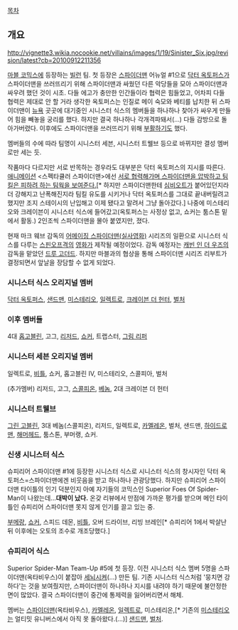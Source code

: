 [[목차]]
== 개요 ==
http://vignette3.wikia.nocookie.net/villains/images/1/19/Sinister_Six.jpg/revision/latest?cb=20100912211356

[[마블 코믹스]]에 등장하는 [[빌런]] 팀. 첫 등장은 [[스파이더맨]] 어뉴얼 #1으로 [[닥터 옥토퍼스]]가 스파이더맨을 쓰러뜨리기 위해 스파이더맨과 싸웠던 다른 악당들을 모아 스파이더맨과 싸우려 했던 것이 시초. 다들 에고가 충만한 인간들이라 협력은 힘들었고, 어차피 다들 협력은 제대로 안 할 거라 생각한 옥토퍼스는 인질로 메이 숙모와 베티를 납치한 뒤 스파이더맨이 [[뉴욕]] 곳곳에 대기중인 시니스터 식스의 멤버들을 하나하나 찾아가 싸우게 만들어 힘을 빼놓을 궁리를 했다. 하지만 결국 하나하나 각개격파돼서(…) 다들 감방으로 돌아가버렸다. 이후에도 스파이더맨을 쓰러뜨리기 위해 [[부활]]하기도 했다.

멤버들의 수에 따라 팀명이 시니스터 세븐, 시니스터 트웰브 등으로 바뀌지만 결성 멤버로만 세는 듯.

작품마다 다르지만 서로 반목하는 경우라도 대부분은 닥터 옥토퍼스의 지시를 따른다. [[애니메이션]] <스펙타큘러 스파이더맨>에선 [http://www.youtube.com/watch?v=XLXyoIcKRzA 서로 협력해가며 스파이더맨을 압박하고 팀킬은 피하려 하는 팀웍을 보여준다.][* 하지만 스파이더맨한테 [[심비오트]]가 붙어있던지라 더 강해지고 난폭해진지라 팀킬 유도를 시키거나 닥터 옥토퍼스를 그대로 끝내버릴려고 했지만 조지 스테이시의 난입해고 이제 됐다고 말려서 그냥 돌아갔다.] 나중에 미스테리오와 크레이븐이 시니스터 식스에 들어갔고(옥토퍼스는 사정상 없고, 쇼커는 툼스톤 밑에서 활동.) 2인조씩 스파이더맨을 몰아 붙였지만, 졌다.

현재 마크 웨브 감독의 [[어메이징 스파이더맨(실사영화)]] 시리즈의 일환으로 시니스터 식스를 다루는 [[스핀오프]]격의 [[영화]]가 제작될 예정이었다. 감독 예정자는 [[캐빈 인 더 우즈]]의 감독을 맡았던 [http://www.extmovie.com/xe/index.php?document_srl=4134746&utm_source=twitterfeed&utm_medium=twitter&mid=news 드루 고더드]. 하지만 마블과의 협상을 통해 스파이더맨 시리즈 리부트가 결정되면서 앞날을 장담할 수 없게 되었다.

=== 시니스터 식스 오리지널 멤버 ===
[[닥터 옥토퍼스]], [[샌드맨]], [[미스테리오]], [[일렉트로]], [[크레이븐 더 헌터]], [[벌처]]

=== 이후 멤버들 ===
4대 [[홉고블린]], 고그, [[리저드]], [[쇼커]], 트랩스터, [[그림 리퍼]]

=== 시니스터 세븐 오리지널 멤버 ===
일렉트로, [[비틀]], 쇼커, 홉고블린 IV, 미스테리오, 스콜피아, 벌처

(추가멤버)
리저드, 고그, [[스콜피온]], [[베놈]], 2대 크레이븐 더 헌터

=== 시니스터 트웰브 ===
[[그린 고블린]], 3대 베놈(스콜피온), 리저드, 일렉트로, [[카멜레온]], 벌처, 샌드맨, [[하이드로맨]], [[해머헤드]], 툼스톤, 부머랭, 쇼커.

=== 신생 시니스터 식스 ===
슈피리어 스파이더맨 #1에 등장한 시니스터 식스로 시니스터 식스의 창시자인 닥터 옥토퍼스=스파이더맨에겐 비웃음을 받고 하나하나 관광당했다.  하지만 슈피리어 스파이더맨 타이틀의 인기 덕분인지 아예 자기들의 코믹스인 Superior Foes Of Spider-Man이 나왔는데...'''대박이 났다.''' 온갖 리뷰에서 만점에 가까운 평가를 받으며 메인 타이틀인 슈피리어 스파이더맨 못지 않게 인기를 끌고 있는 중.

[[부메랑]], [[쇼커]], 스피드 데몬, [[비틀]], 오버 드라이브, 리빙 브레인[* 슈피리어 1에서 박살난 뒤 이후에는 오토의 조수로 개조당했다.]

=== 슈피리어 식스 ===
Superior Spider-Man Team-Up #5에 첫 등장.
이전 시니스터 식스 멤버 5명을 스파이더맨(옥타비우스)이 붙잡아 [[세뇌]]시켜(...) 만든 팀. 기존 시니스터 식스처럼 '뭉치면 강하다'는 것을 보여줬지만, 스파이더맨이 하나하나 지시를 내려야 하기 때문에 불안정한 면이 많았다. 결국 스파이더맨이 중간에 통제력을 잃어버리면서 해체.

멤버는 [[스파이더맨]](옥타비우스), [[카멜레온]], [[일렉트로]], 미스테리온,[* 기존의 [[미스테리오]]는 얼티밋 유니버스에서 아직 못 돌아왔다.(...)] [[샌드맨]], [[벌처]].
